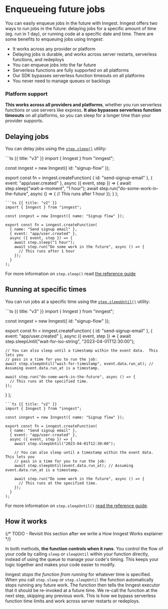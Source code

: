 # Enqueueing future jobs

You can easily enqueue jobs in the future with Inngest. Inngest offers two ways to run jobs in the future: delaying jobs for a specific amount of time (eg. run in 1 day), or running code at a specific date and time. There are some benefits to enqueuing jobs using Inngest:

- It works across any provider or platform
- Delaying jobs is durable, and works across server restarts, serverless functions, and redeploys
- You can enqueue jobs into the far future
- Serverless functions are fully supported on all platforms
- Our SDK bypasses serverless function timeouts on all platforms
- You never need to manage queues or backlogs

### Platform support

**This works across all providers and platforms**, whether you run serverless functions or use servers like express.  **It also bypasses serverless function timeouts** on all platforms, so you can sleep for a longer time than your provider supports.

## Delaying jobs

You can delay jobs using the [`step.sleep()`](/docs/reference/functions/step-sleep) utility:

<CodeGroup>
```ts {{ title: "v3" }}
import { Inngest } from "inngest";

const inngest = new Inngest({ id: "signup-flow" });

export const fn = inngest.createFunction(
  { id: "send-signup-email" },
  { event: "app/user.created" },
  async ({ event, step }) => {
    await step.sleep("wait-a-moment", "1 hour");
    await step.run("do-some-work-in-the-future", async () => {
      // This runs after 1 hour
    });
  }
);
```
```ts {{ title: "v2" }}
import { Inngest } from "inngest";

const inngest = new Inngest({ name: "Signup flow" });

export const fn = inngest.createFunction(
  { name: "Send signup email" },
  { event: "app/user.created" },
  async ({ event, step }) => {
    await step.sleep("1 hour");
    await step.run("Do some work in the future", async () => {
      // This runs after 1 hour
    });
  }
);
```
</CodeGroup>

For more information on `step.sleep()` read [the reference guide](/docs/reference/functions/step-sleep)


## Running at specific times

You can run jobs at a specific time using the [`step.sleepUntil()`](/docs/reference/functions/step-sleep-until) utility:

<CodeGroup>
```ts {{ title: "v3" }}
import { Inngest } from "inngest";

const inngest = new Inngest({ id: "signup-flow" });

export const fn = inngest.createFunction(
  { id: "send-signup-email" },
  { event: "app/user.created" },
  async ({ event, step }) => {
    await step.sleepUntil("wait-for-iso-string", "2023-04-01T12:30:00");

    // You can also sleep until a timestamp within the event data.  This lets you
    // pass in a time for you to run the job:
    await step.sleepUntil("wait-for-timestamp", event.data.run_at); // Assuming event.data.run_at is a timestamp.

    await step.run("do-some-work-in-the-future", async () => {
      // This runs at the specified time.
    });
  }
);
```
```ts {{ title: "v2" }}
import { Inngest } from "inngest";

const inngest = new Inngest({ name: "Signup flow" });

export const fn = inngest.createFunction(
  { name: "Send signup email" },
  { event: "app/user.created" },
  async ({ event, step }) => {
    await step.sleepUntil("2023-04-01T12:30:00");

    // You can also sleep until a timestamp within the event data.  This lets you
    // pass in a time for you to run the job:
    await step.sleepUntil(event.data.run_at); // Assuming event.data.run_at is a timestamp.

    await step.run("Do some work in the future", async () => {
      // This runs at the specified time.
    });
  }
);
```
</CodeGroup>

For more information on `step.sleepUntil()` [read the reference guide](/docs/reference/functions/step-sleep-until).

## How it works

{/* TODO - Revisit this section after we write a How Inngest Works explainer */}

In both methods, **the function controls when it runs**.  You control the flow of your code by calling `sleep` or `sleepUntil` within your function directly,
instead of using the queue to manage your code's timing.  This keeps your logic together and makes your code easier to modify.

Inngest *stops the function from running* for whatever time is specified.  When you call `step.sleep` or `step.sleepUntil` the function automatically stops running any future work. The function then tells the Inngest executor that it should be re-invoked at a future time.  We re-call the function at the next step, skipping any previous work.  This is how we bypass serverless function time limits and work across server restarts or redeploys.
